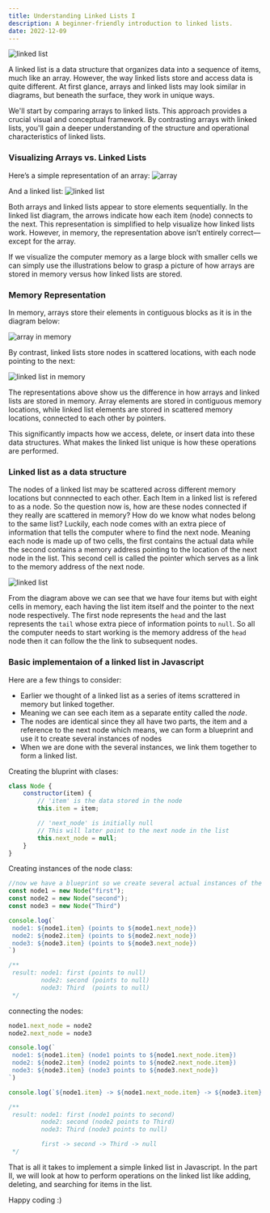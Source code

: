 ```yaml
---
title: Understanding Linked Lists I
description: A beginner-friendly introduction to linked lists.
date: 2022-12-09
---
```


![linked list](https://res.cloudinary.com/daqo7qgci/image/upload/v1734487605/linkedlistedited_v6gggt.png)

A linked list is a data structure that organizes data into a sequence of items, much like an array. However, the way linked lists store and access data is quite different. At first glance, arrays and linked lists may look similar in diagrams, but beneath the surface, they work in unique ways.

We'll start by comparing arrays to linked lists. This approach provides a crucial visual and conceptual framework. By contrasting arrays with linked lists, you'll gain a deeper understanding of the structure and operational characteristics of linked lists.


### Visualizing Arrays vs. Linked Lists

Here’s a simple representation of an array:
![array](https://res.cloudinary.com/daqo7qgci/image/upload/v1734489484/array_ysepdl.png)

And a linked list:
![linked list](https://res.cloudinary.com/daqo7qgci/image/upload/v1734489271/linked_nbfjh1.avif)

Both arrays and linked lists appear to store elements sequentially. In the linked list diagram, the arrows indicate how each item (node) connects to the next. This representation is simplified to help visualize how linked lists work. However, in memory, the representation above isn’t entirely correct—except for the array.

If we visualize the computer memory as a large block with smaller cells we can simply use the illustrations below to grasp a picture of how arrays are stored in memory versus how linked lists are stored.

### Memory Representation

In memory, arrays store their elements in contiguous blocks as it is in the diagram below:

![array in memory](https://res.cloudinary.com/daqo7qgci/image/upload/v1734488540/s_xvfoja.png)

By contrast, linked lists store nodes in scattered locations, with each node pointing to the next:

![linked list in memory](https://res.cloudinary.com/daqo7qgci/image/upload/v1734489034/s_t9glqv.png)

The representations above show us the difference in how arrays and linked lists are stored in memory. Array elements are  stored  in contiguous memory locations, while linked list elements are stored in scattered memory locations, connected to each other by pointers.

This significantly impacts how we access, delete, or insert data into these data structures. What makes the linked list unique is how these operations are performed.

### Linked list as a data structure

The nodes of a linked list may be scattered across different memory locations but connnected to each other. Each Item in a linked list is refered to as a node. So the question now is, how are these nodes connected if they really are scattered in memory? How do we know what nodes belong to the same list?
Luckily, each node comes with an extra piece of information that tells the computer where to find the next node. Meaning each node is made up of two cells, the first contains the actual data while the second contains a memory address pointing to the location of the next node in the list. This second cell is called the pointer which serves as a link to the memory address of the next node.

![linked list](https://res.cloudinary.com/daqo7qgci/image/upload/v1734357222/linked-list_gnzcyp.png)

From the diagram above we can see that we have four items but with eight cells in memory, each having the list item itself and the pointer to the next node respectively. The first node represents the `head` and the last represents the `tail` whose extra piece of information points to `null`. So all the computer needs to start working is the memory address of the `head` node then it can follow the the link to subsequent nodes.

### Basic implementaion of a linked list in Javascript

Here are a few things to consider:
- Earlier we thought of a linked list as a series of items scrattered in memory but linked together.
- Meaning we can see each item as a separate entity called the *node*.
- The nodes are identical since they all have two parts, the item and a reference to the next node which means, we can form a blueprint and use it to create several instances of nodes
- When we are done with the several instances, we link them together to form a linked list.

Creating the bluprint with clases:
```js
class Node {
    constructor(item) {
        // 'item' is the data stored in the node
        this.item = item;

        // 'next_node' is initially null
        // This will later point to the next node in the list
        this.next_node = null;
    }
}
```

Creating instances of the node class:

```js
//now we have a blueprint so we create several actual instances of the blueprint scatered in memory
const node1 = new Node("first");
const node2 = new Node("second");
const node3 = new Node("Third")

console.log(`
 node1: ${node1.item} (points to ${node1.next_node})
 node2: ${node2.item} (points to ${node2.next_node})
 node3: ${node3.item} (points to ${node3.next_node})
`)

/**
 result: node1: first (points to null)
         node2: second (points to null)
         node3: Third  (points to null)
 */

```

connecting the nodes:

```js
node1.next_node = node2
node2.next_node = node3

console.log(`
 node1: ${node1.item} (node1 points to ${node1.next_node.item})
 node2: ${node2.item} (node2 points to ${node2.next_node.item})
 node3: ${node3.item} (node3 points to ${node3.next_node})
`)

console.log(`${node1.item} -> ${node1.next_node.item} -> ${node3.item} -> ${node3.next_node}`)

/**
 result: node1: first (node1 points to second)
         node2: second (node2 points to Third)
         node3: Third (node3 points to null)

         first -> second -> Third -> null
 */
```

That is all it takes to implement a simple linked list in Javascript. In the part II, we will look at how to perform operations on the linked list like adding, deleting, and searching for items in the list.

Happy coding :)
